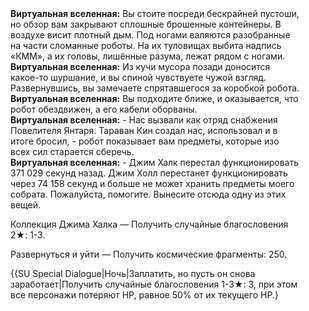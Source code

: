 {{Диалог Начало}}
:'''Виртуальная вселенная:''' Вы стоите посреди бескрайней пустоши, но обзор вам закрывают сплошные брошенные контейнеры. В воздухе висит плотный дым. Под ногами валяются разобранные на части сломанные роботы. На их туловищах выбита надпись «КММ», а их головы, лишённые разума, лежат рядом с ногами.
:'''Виртуальная вселенная:''' Из кучи мусора позади доносится какое-то шуршание, и вы спиной чувствуете чужой взгляд. Развернувшись, вы замечаете спрятавшегося за коробкой робота.
:'''Виртуальная вселенная:''' Вы подходите ближе, и оказывается, что робот обездвижен, а его кабели оборваны.
:'''Виртуальная вселенная:''' - Нас вызвали как отряд снабжения Повелителя Янтаря. Тараван Кин создал нас, использовал и в итоге бросил, - робот показывает вам предметы, которые изо всех сил старается сберечь.
:'''Виртуальная вселенная:''' - Джим Халк перестал функционировать 371 029 секунд назад. Джим Холл перестанет функционировать через 74 158 секунд и больше не может хранить предметы моего собрата. Пожалуйста, помогите. Вынесите отсюда одну из этих вещей.
:{{Диалог|Звезда}} Коллекция Джима Халка &mdash; Получить случайные благословения 2★: 1-3.
:{{Диалог|Звезда}} Развернуться и уйти &mdash; Получить космические фрагменты: 250.
:{{SU Special Dialogue|Ночь|Заплатить, но пусть он снова заработает|Получить случайные благословения 1-3★: 3, при этом все персонажи потеряют НР, равное 50% от их текущего НР.}
{{Диалог Конец}}